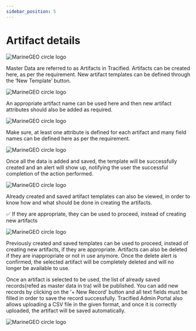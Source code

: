 ```yaml
---
sidebar_position: 5
---
```



# Artifact details


![MarineGEO circle logo](../../static/img/artifact1.png "MarineGEO logo")

Master Data are referred to as Artifacts in Tracified. Artifacts can be created here, as per the requirement. 
New artifact templates can be defined through the ‘New Template’ button.

![MarineGEO circle logo](../../static/img/artifact2.png "MarineGEO logo")

An appropriate artifact name can be used here and then new artifact attributes should also be added as required. 

![MarineGEO circle logo](../../static/img/artifact3.png "MarineGEO logo")


Make sure, at least one attribute is defined for each artifact and many field names can be defined here as per the requirement.

![MarineGEO circle logo](../../static/img/artifact4.png "MarineGEO logo")

Once all the data is added and saved, the template will be successfully created and an alert will show up, notifying the user the successful completion of the 
action performed.

![MarineGEO circle logo](../../static/img/artifact5.png "MarineGEO logo")

Already created and saved artifact templates can also be viewed, in order to know how and what should be done in creating the artifacts.  

:white_check_mark: If they are appropriate, they can be used to proceed, instead of creating new artifacts


![MarineGEO circle logo](../../static/img/artifact6.png "MarineGEO logo")

Previously created and saved templates can be used to proceed, instead of creating new artifacts, if they are appropriate.
Artifacts can also be deleted if they are inappropriate or not in use anymore. Once the delete alert is confirmed, the selected artifact will be completely deleted and will no longer be available to use. 

Once an artifact is selected to be used, the list of already saved records(refed as master data in tra) will be published. You can add new records by clicking on the ‘+ New Record’ button and all text fields must be filled in order to save the record successfully. 
Tracified Admin Portal also allows uploading a CSV file in the given format, and once it is correctly uploaded, the artifact will be saved automatically.

![MarineGEO circle logo](../../static/img/artifcat7.png "MarineGEO logo")


<DocsRating/>




